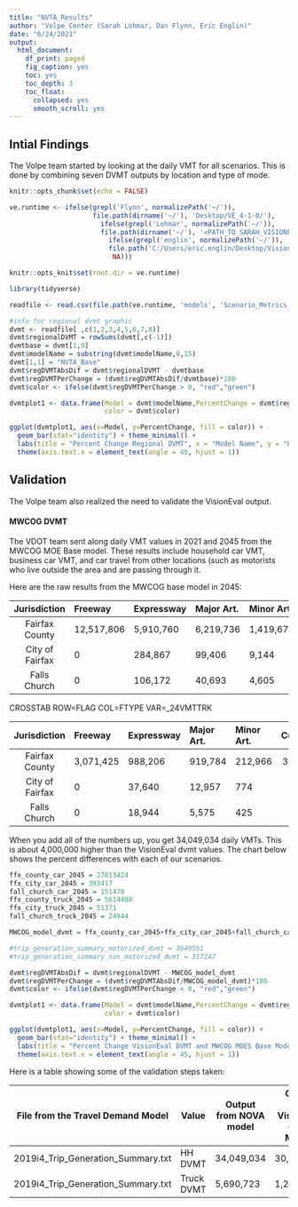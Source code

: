 ```yaml
---
title: "NVTA_Results"
author: "Volpe Center (Sarah Lohmar, Dan Flynn, Eric Englin)"
date: "6/24/2021"
output:
  html_document:
    df_print: paged
    fig_caption: yes
    toc: yes
    toc_depth: 3
    toc_float:
      collapsed: yes
      smooth_scroll: yes
---
```


## Intial Findings 

The Volpe team started by looking at the daily VMT for all scenarios. This is done by combining seven DVMT outputs by location and type of mode. 

```r
knitr::opts_chunk$set(echo = FALSE)

ve.runtime <- ifelse(grepl('Flynn', normalizePath('~/')), 
                     file.path(dirname('~/'), 'Desktop/VE_4-1-0/'),
                       ifelse(grepl('Lohmar', normalizePath('~/')), 
                       file.path(dirname('~/'), '<PATH_TO_SARAH_VISIONEVAL>'),
                         ifelse(grepl('englin', normalizePath('~/')), 
                         file.path('C:/Users/eric.englin/Desktop/VisionEval/4_04_v3/'),
                          NA)))

knitr::opts_knit$set(root.dir = ve.runtime)

library(tidyverse)

```


```r
readfile <- read.csv(file.path(ve.runtime, 'models', 'Scenario_Metrics_Marea.csv'))

#info for regional dvmt graphic 
dvmt <- readfile[ ,c(1,2,3,4,5,6,7,8)]
dvmt$regionalDVMT = rowSums(dvmt[,c(-1)])
dvmtbase = dvmt[1,9]
dvmt$modelName = substring(dvmt$modelName,8,15)
dvmt[1,1] = "NVTA_Base"
dvmt$regDVMTAbsDif = dvmt$regionalDVMT - dvmtbase
dvmt$regDVMTPerChange = (dvmt$regDVMTAbsDif/dvmtbase)*100
dvmt$color <- ifelse(dvmt$regDVMTPerChange > 0, "red","green")

dvmtplot1 <- data.frame(Model = dvmt$modelName,PercentChange = dvmt$regDVMTPerChange, 
                        color = dvmt$color)

ggplot(dvmtplot1, aes(x=Model, y=PercentChange, fill = color)) + 
  geom_bar(stat="identity") + theme_minimal() +
  labs(title = "Percent Change Regional DVMT", x = "Model Name", y = "Percent Change")+
  theme(axis.text.x = element_text(angle = 45, hjust = 1))

```

## Validation 

The Volpe team also realized the need to validate the VisionEval output. 

#### MWCOG DVMT
The VDOT team sent along daily VMT values in 2021 and 2045 from the MWCOG MOE Base model. These results include household car VMT, business car VMT, and car travel from other locations (such as motorists who live outside the area and are passing through it.

Here are the raw results from the MWCOG base model in 2045:

       Jurisdiction  Freeway     Expressway  Major Art.  Minor Art.   Collector     Ramp       All
-------------------- ----------- ----------- ----------- ----------- ----------- ----------- -----------
 Fairfax County      12,517,806   5,910,760   6,219,736   1,419,677   1,256,563     488,882  27,813,424
 City of Fairfax              0     284,867      99,406       9,144           0           0     393,417
 Falls Church                 0     106,172      40,693       4,605           0           0     151,470
 
 
CROSSTAB ROW=FLAG COL=FTYPE VAR=_24VMTTRK
                                                                                                       
       Jurisdiction  Freeway     Expressway  Major Art.  Minor Art.   Collector     Ramp       All
-------------------- ----------- ----------- ----------- ----------- ----------- ----------- -----------
Fairfax County        3,071,425     988,206     919,784     212,966     331,425      90,603   5,614,408
City of Fairfax               0      37,640      12,957         774           0           0      51,371
Falls Church                  0      18,944       5,575         425           0           0      24,944



When you add all of the numbers up, you get 34,049,034 daily VMTs. This is about 4,000,000 higher than the VisionEval dvmt values. The chart below shows the percent differences with each of our scenarios. 

```r

ffx_county_car_2045 = 27813424
ffx_city_car_2045 = 393417
fall_church_car_2045 = 151470
ffx_county_truck_2045 = 5614408
ffx_city_truck_2045 = 51371
fall_church_truck_2045 = 24944

MWCOG_model_dvmt = ffx_county_car_2045+ffx_city_car_2045+fall_church_car_2045+ffx_county_truck_2045+ffx_city_truck_2045+fall_church_truck_2045

#trip_generation_summary_motorized_dvmt = 3649551
#trip_generation_summary_non_motorized_dvmt = 317247

dvmt$regDVMTAbsDif = dvmt$regionalDVMT - MWCOG_model_dvmt
dvmt$regDVMTPerChange = (dvmt$regDVMTAbsDif/MWCOG_model_dvmt)*100
dvmt$color <- ifelse(dvmt$regDVMTPerChange < 0, "red","green")

dvmtplot1 <- data.frame(Model = dvmt$modelName,PercentChange = dvmt$regDVMTPerChange, 
                        color = dvmt$color)

ggplot(dvmtplot1, aes(x=Model, y=PercentChange, fill = color)) + 
  geom_bar(stat="identity") + theme_minimal() +
  labs(title = "Percent Change VisionEval DVMT and MWCOG MOES Base Model for 2045", x = "Model Name", y = "Percent Change")+
  theme(axis.text.x = element_text(angle = 45, hjust = 1))
```


Here is a table showing some of the validation steps taken:

| File from the Travel Demand Model | Value       | Output from NOVA model | Output from VisionEval (Base Model) | Percent Difference |
| --------------------------------- | ----------  | ---------------------- | ----------------------------------  | ------------------ |
| 2019i4_Trip_Generation_Summary.txt | HH DVMT    | 34,049,034             | 30,040,347                          | 5-15%              |
| 2019i4_Trip_Generation_Summary.txt | Truck DVMT | 5,690,723              | 1,206,452                           | 70-80%              |

